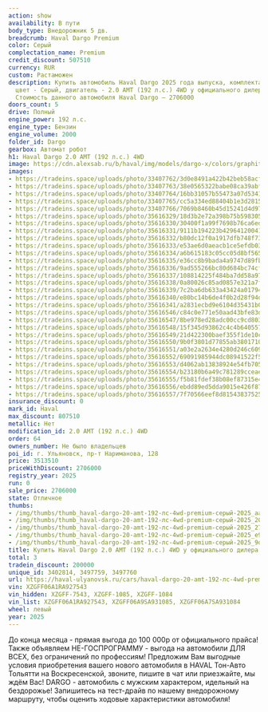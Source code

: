 ```yaml
---
action: show
availability: В пути
body_type: Внедорожник 5 дв.
breadcrumb: Haval Dargo Premium
color: Серый
complectation_name: Premium
credit_discount: 507510
currency: RUR
custom: Растаможен
description: Купить автомобиль Haval Dargo 2025 года выпуска, комплектация Premium,
  цвет - Серый, двигатель - 2.0 AMT (192 л.с.) 4WD у официального дилера в г. Ульяновск.
  Стоимость данного автомобиля Haval Dargo – 2706000
doors_count: 5
drive: Полный
engine_power: 192 л.с.
engine_type: Бензин
engine_volume: 2000
folder_id: Dargo
gearbox: Автомат робот
h1: Haval Dargo 2.0 AMT (192 л.с.) 4WD
image: https://cdn.alexsab.ru/b/haval/img/models/dargo-x/colors/graphite-quartz.webp
images:
- https://tradeins.space/uploads/photo/33407762/3d0e8491a422b42beb58acfb9e6aa827.JPG
- https://tradeins.space/uploads/photo/33407763/38e0565322babe08ca39abfd68e20499.JPG
- https://tradeins.space/uploads/photo/33407764/16bb31057b55473a07d53415b1827791.JPG
- https://tradeins.space/uploads/photo/33407765/cc5a334ed88404b1e3d281524dde93f4.JPG
- https://tradeins.space/uploads/photo/33407766/7069b8460b45d15241d4d97d6069dec0.JPG
- https://tradeins.space/uploads/photo/35616329/18d3b2e72a398b75b598305a36ef7c2b.jpg
- https://tradeins.space/uploads/photo/35616330/30400f1a99f7698b76ca6ed6f98dd051.jpg
- https://tradeins.space/uploads/photo/35616331/9111b194223b429641200417a32b5e25.jpg
- https://tradeins.space/uploads/photo/35616332/b80dc12f0a1917dfb748f7392b284907.jpg
- https://tradeins.space/uploads/photo/35616333/e53ae6d0aeacb1ce5efdb03eca99a740.jpg
- https://tradeins.space/uploads/photo/35616334/a6b615183c05cc05d8bf565ab2eaf3db.jpg
- https://tradeins.space/uploads/photo/35616335/e36cc8b9bada4a9747d89fb0117fe705.jpg
- https://tradeins.space/uploads/photo/35616336/9ad555266bc80d684bc74cf7166661b1.jpg
- https://tradeins.space/uploads/photo/35616337/108814225f484ba7dd58a97801546319.jpg
- https://tradeins.space/uploads/photo/35616338/0a80026c85ad0857e321a7f0f4d2e15d.jpg
- https://tradeins.space/uploads/photo/35616339/7c2ba6db633a43424a017941abba3303.jpg
- https://tradeins.space/uploads/photo/35616340/e80bc14b6de4f0b2d28f94d2b181b2c5.jpg
- https://tradeins.space/uploads/photo/35616341/a2831ecbd9e6104d35431b00000b4fe0.jpg
- https://tradeins.space/uploads/photo/35616546/c84c0e771e50aad43bfe83dcfdb73233.JPG
- https://tradeins.space/uploads/photo/35616547/8be978ed28adc00cc9cd803ae07c4e5a.JPG
- https://tradeins.space/uploads/photo/35616548/15f345d93862c4c4b640557b2800a718.JPG
- https://tradeins.space/uploads/photo/35616549/21d422300baef355f1de10cef18a4a3e.JPG
- https://tradeins.space/uploads/photo/35616550/9b0f3801d77855ab38017108bb146f44.JPG
- https://tradeins.space/uploads/photo/35616551/a03e2a2634e4280d246c6099f27a40de.JPG
- https://tradeins.space/uploads/photo/35616552/69091985944dc08941522f58c5ef9fcc.JPG
- https://tradeins.space/uploads/photo/35616553/d4062ab13838924e54fb7055f5f71052.JPG
- https://tradeins.space/uploads/photo/35616554/b23180b6a49c781289cceaea15da3985.JPG
- https://tradeins.space/uploads/photo/35616555/f5b81fdef38b08ef87315e435eae2bcf.JPG
- https://tradeins.space/uploads/photo/35616556/ebdd89ed5dda9015e426f876c8d17ea2.JPG
- https://tradeins.space/uploads/photo/35616557/7f70566eef8d81543837525b9dbcf400.JPG
insurance_discount: 0
mark_id: Haval
max_discount: 807510
metallic: Нет
modification_id: 2.0 AMT (192 л.с.) 4WD
order: 64
owners_number: Не было владельцев
poi_id: г. Ульяновск, пр-т Нариманова, 128
price: 3513510
priceWithDiscount: 2706000
registry_year: 2025
run: 0
sale_price: 2706000
state: Отличное
thumbs:
- /img/thumbs/thumb_haval-dargo-20-amt-192-лс-4wd-premium-серый-2025_aa827_0.webp
- /img/thumbs/thumb_haval-dargo-20-amt-192-лс-4wd-premium-серый-2025_20499_1.webp
- /img/thumbs/thumb_haval-dargo-20-amt-192-лс-4wd-premium-серый-2025_27791_2.webp
- /img/thumbs/thumb_haval-dargo-20-amt-192-лс-4wd-premium-серый-2025_e93f4_3.webp
- /img/thumbs/thumb_haval-dargo-20-amt-192-лс-4wd-premium-серый-2025_9dec0_4.webp
title: Купить Haval Dargo 2.0 AMT (192 л.с.) 4WD у официального дилера в Ульяновске
total: 3
tradein_discount: 200000
unique_id: 3402814, 3497759, 3497760
url: https://haval-ulyanovsk.ru/cars/haval-dargo-20-amt-192-лс-4wd-premium-серый-2025/
vin: XZGFF06A1RA927543
vin_hidden: XZGFF-7543, XZGFF-1085, XZGFF-1084
vin_list: XZGFF06A1RA927543, XZGFF06A9SA931085, XZGFF06A7SA931084
wheel: левый
year: 2025
---
```

<p>
 До конца месяца - прямая выгода до 100 000р от официального прайса! Также объявляем НЕ-ГОСПРОГРАММУ - выгода на автомобили ДЛЯ ВСЕХ, без ограничений по профессиям! Предложим Вам выгодные условия приобретения вашего нового автомобиля в HAVAL Тон-Авто Тольятти на Воскресенской, звоните, пишите в чат или приезжайте, мы ждём Вас! DARGO - автомобиль с мужским характером, идельный на бездорожье! Запишитесь на тест-драйв по нашему внедорожному маршруту, чтобы оценить ходовые характеристики автомобиля!
</p>
<p>
</p>
<p>
</p>
